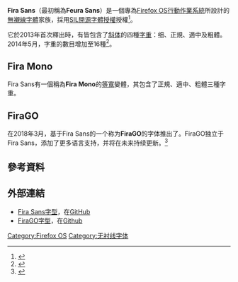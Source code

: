 {{NoteTA|G1=IT|G2=FL}}
{{Infobox font
| name = Fira Sans
| image = [[File:Fira_Sans_font_specimen.png|250px]]
| style = [[無襯線體|無襯線體]]
| releasedate = 2013年
| based_on = FF Meta
| creator = [[埃里克·施皮克曼|埃里克·施皮克曼]]
| license = [[SIL開源字體授權|SIL開源字體授權]]
| classifications = [[无衬线体#人文主义|人文主义]]
}}

{{Infobox font
| name = Fira Mono
| image = [[File:Fira_Mono_font_specimen.png|250px]]
| style = [[等宽字体|等宽字体]]
| releasedate = 2013年
| based_on = FF Meta
| creator = Erik Spiekermann
| license = [[SIL開源字體授權|SIL開源字體授權]]
}}

'''Fira Sans'''（最初稱為'''Feura Sans'''）是一個專為[[Firefox_OS|Firefox OS]][[行動作業系統|行動作業系統]]所設計的[[無襯線字體|無襯線字體]]家族，採用[[SIL開源字體授權|SIL開源字體授權]]授權<ref>{{cite web |url=https://bugzilla.mozilla.org/show_bug.cgi?id=870998#c9 |title=870998 – [Style Guide] Type Guidelines for Firefox OS product page |publisher=Bugzilla.mozilla.org |date= |accessdate=2013-08-25 |archive-date=2013-12-12 |archive-url=https://web.archive.org/web/20131212172647/https://bugzilla.mozilla.org/show_bug.cgi?id=870998#c9 |dead-url=no }}</ref>。

它於2013年首次釋出時，有皆包含了[[斜体|斜体]]的四種[[字体粗细|字重]]：细、正規、適中及粗體。2014年5月，字重的數目增加至16種<ref>{{cite web|author=jmorrow|title=Try Out Fira Sans: a Free, Open Source Typeface Commissioned by Mozilla|url=http://www.donotlick.com/2014/05/23/try-out-fira-sans-a-free-open-source-typeface-commissioned-by-mozilla/|accessdate=2014-09-16|date=2014-05-23|archive-date=2014-10-07|archive-url=https://web.archive.org/web/20141007032203/http://www.donotlick.com/2014/05/23/try-out-fira-sans-a-free-open-source-typeface-commissioned-by-mozilla/|dead-url=no}}</ref>。

== Fira Mono ==
Fira Sans有一個稱為'''Fira Mono'''的[[等宽字体|等寬]]變體，其包含了正規、適中、粗體三種字重。

== FiraGO ==
在2018年3月，基于Fira Sans的一个称为'''FiraGO'''的字体推出了。FiraGO独立于Fira Sans，添加了更多语言支持，并将在未来持续更新。<ref>{{cite web|url=https://github.com/bBoxType/FiraGO/blob/master/FiraGO_FiraSans_Comparison.pdf|accessdate=2018-07-10|date=2018-03-14|title=比较FiraGO与Fira Sans|archive-date=2019-01-01|archive-url=https://web.archive.org/web/20190101183450/https://github.com/bBoxType/FiraGO/blob/master/FiraGO_FiraSans_Comparison.pdf|dead-url=no}}</ref>

==參考資料==
{{Reflist}}

==外部連結==
* [https://github.com/bBoxType/FiraSans Fira Sans字型]{{Wayback|url=https://github.com/bBoxType/FiraSans |date=20191017221336 }}，在[[GitHub|GitHub]]{{en}}
* [https://github.com/bBoxType/FiraGO FiraGO字型]{{Wayback|url=https://github.com/bBoxType/FiraGO |date=20180617161238 }}，在[[Github|Github]]{{en}}

{{Typography-stub}}

{{Mozilla}}
{{Free and open-source typography}}

[[Category:Firefox_OS|Category:Firefox OS]]
[[Category:无衬线字体|Category:无衬线字体]]
